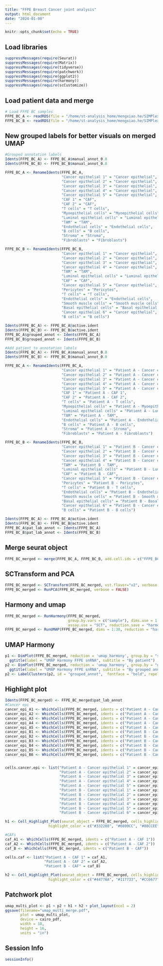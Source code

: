 ```yaml
---
title: "FFPE Breast Cancer joint analysis"
output: html_document
date: "2024-01-08"
---
```


```r
knitr::opts_chunk$set(echo = TRUE)
```

## Load libraries

```r
suppressMessages(require(Seurat))
suppressMessages(require(Matrix))
suppressMessages(require(tidyverse))
suppressMessages(require(patchwork))
suppressMessages(require(ggplot2))
suppressMessages(require(harmony))
suppressMessages(require(scCustomize))
```

## Load patient data and merge

```r
# Load FFPE BC samples
FFPE_BC_A <- readRDS(file = "/home/st-analysis_home/mengxiao.he/SIMPlex/analysis/SIMPlex_BC/FFPE/snBC_FFPE_A_cellbender_manual_annot.rds")
FFPE_BC_B <- readRDS(file = "/home/st-analysis_home/mengxiao.he/SIMPlex/analysis/SIMPlex_BC/FFPE/snBC_FFPE_B_cellbender_manual_annot.rds")
```

## New grouped labels for better visuals on merged UMAP

```r
#Grouped annotation labels
Idents(FFPE_BC_A) <- FFPE_BC_A$manual_annot_0.8
Idents(FFPE_BC_B) <- FFPE_BC_B$manual_annot_0.8

FFPE_BC_A <- RenameIdents(FFPE_BC_A,
                          "Cancer epithelial 1" = "Cancer epithelial",
                          "Cancer epithelial 2" = "Cancer epithelial",
                          "Cancer epithelial 3" = "Cancer epithelial",
                          "Cancer epithelial 4" = "Cancer epithelial",
                          "Cancer epithelial 5" = "Cancer epithelial",
                          "CAF 1" = "CAF",
                          "CAF 2" = "CAF",
                          "T cells" = "T cells",
                          "Myoepithelial cells" = "Myoepithelial cells",
                          "Luminal epithelial cells" = "Luminal epithelial cells",
                          "TAM" = "TAM",
                          "Endothelial cells" = "Endothelial cells",
                          "B cells" = "B cells",
                          "Stroma" = "Stroma",
                          "Fibroblasts" = "Fibroblasts")

FFPE_BC_B <- RenameIdents(FFPE_BC_B,
                          "Cancer epithelial 1" = "Cancer epithelial",
                          "Cancer epithelial 2" = "Cancer epithelial",
                          "Cancer epithelial 3" = "Cancer epithelial",
                          "Cancer epithelial 4" = "Cancer epithelial",
                          "TAM" = "TAM",
                          "Luminal epithelial cells" = "Luminal epithelial cells",
                          "CAF" = "CAF",
                          "Cancer epithelial 5" = "Cancer epithelial",
                          "Pericytes" = "Pericytes",
                          "T cells" = "T cells",
                          "Endothelial cells" = "Endothelial cells",
                          "Smooth muscle cells" = "Smooth muscle cells",
                          "Basal epithelial cells" = "Basal epithelial cells",
                          "Cancer epithelial 6" = "Cancer epithelial",
                          "B cells" = "B cells")

Idents(FFPE_BC_A) <- FFPE_BC_A@active.ident
Idents(FFPE_BC_B) <- FFPE_BC_B@active.ident
FFPE_BC_A$grouped_annot <- Idents(FFPE_BC_A)
FFPE_BC_B$grouped_annot <- Idents(FFPE_BC_B)

#Add patient to annotation labels
Idents(FFPE_BC_A) <- FFPE_BC_A$manual_annot_0.8
Idents(FFPE_BC_B) <- FFPE_BC_B$manual_annot_0.8

FFPE_BC_A <- RenameIdents(FFPE_BC_A,
                          "Cancer epithelial 1" = "Patient A - Cancer epithelial 1",
                          "Cancer epithelial 2" = "Patient A - Cancer epithelial 2",
                          "Cancer epithelial 3" = "Patient A - Cancer epithelial 3",
                          "Cancer epithelial 4" = "Patient A - Cancer epithelial 4",
                          "Cancer epithelial 5" = "Patient A - Cancer epithelial 5",
                          "CAF 1" = "Patient A - CAF 1",
                          "CAF 2" = "Patient A - CAF 2",
                          "T cells" = "Patient A - T cells",
                          "Myoepithelial cells" = "Patient A - Myoepithelial cells",
                          "Luminal epithelial cells" = "Patient A - Luminal epithelial cells",
                          "TAM" = "Patient A - TAM",
                          "Endothelial cells" = "Patient A - Endothelial cells",
                          "B cells" = "Patient A - B cells",
                          "Stroma" = "Patient A - Stroma",
                          "Fibroblasts" = "Patient A - Fibroblasts")

FFPE_BC_B <- RenameIdents(FFPE_BC_B,
                          "Cancer epithelial 1" = "Patient B - Cancer epithelial 1",
                          "Cancer epithelial 2" = "Patient B - Cancer epithelial 2",
                          "Cancer epithelial 3" = "Patient B - Cancer epithelial 3",
                          "Cancer epithelial 4" = "Patient B - Cancer epithelial 4",
                          "TAM" = "Patient B - TAM",
                          "Luminal epithelial cells" = "Patient B - Luminal epithelial cells",
                          "CAF" = "Patient B - CAF",
                          "Cancer epithelial 5" = "Patient B - Cancer epithelial 5",
                          "Pericytes" = "Patient B - Pericytes",
                          "T cells" = "Patient B - T cells",
                          "Endothelial cells" = "Patient B - Endothelial cells",
                          "Smooth muscle cells" = "Patient B - Smooth muscle cells",
                          "Basal epithelial cells" = "Patient B - Basal epithelial cells",
                          "Cancer epithelial 6" = "Patient B - Cancer epithelial 6",
                          "B cells" = "Patient B - B cells")

Idents(FFPE_BC_A) <- FFPE_BC_A@active.ident
Idents(FFPE_BC_B) <- FFPE_BC_B@active.ident
FFPE_BC_A$pat_lab_annot <- Idents(FFPE_BC_A)
FFPE_BC_B$pat_lab_annot <- Idents(FFPE_BC_B)
```


## Merge seurat object

```r
FFPE_BC_merged <- merge(FFPE_BC_A, FFPE_BC_B, add.cell.ids = c("FFPE_BC_A", "FFPE_BC_B"), project = "SIMPlex_FFPE")
```


## SCTransform and PCA

```r
FFPE_BC_merged <- SCTransform(FFPE_BC_merged, vst.flavor="v2", verbose = FALSE)
FFPE_BC_merged <- RunPCA(FFPE_BC_merged, verbose = FALSE)
```

## Harmony and umap

```r
FFPE_BC_merged <- RunHarmony(FFPE_BC_merged,
                             group.by.vars = c("sample"), dims.use = 1:30,
                             assay.use = "SCT", reduction.save = "harmony", verbose = F)
FFPE_BC_merged <- RunUMAP(FFPE_BC_merged, dims = 1:30, reduction = "harmony", reduction.name = "umap_harmony", verbose = FALSE)
```

## UMAP Harmony

```r
p1 <- DimPlot(FFPE_BC_merged, reduction = 'umap_harmony', group.by = "sample") + 
  ggtitle(label = "UMAP Harmony FFPE snRNA", subtitle = "By patient")
p2 <- DimPlot(FFPE_BC_merged, reduction = 'umap_harmony', group.by = "grouped_annot") + 
  ggtitle(label = "UMAP Harmony FFPE snRNA", subtitle = "By grouped annotation")
p2 <- LabelClusters(p2, id = "grouped_annot",  fontface = "bold", repel = TRUE)
```

## Highlight plot
```r
Idents(FFPE_BC_merged) <- FFPE_BC_merged$pat_lab_annot
#Cancer epi
cancer_epi_A1 <- WhichCells(FFPE_BC_merged, idents = c("Patient A - Cancer epithelial 1"))
cancer_epi_A2 <- WhichCells(FFPE_BC_merged, idents = c("Patient A - Cancer epithelial 2"))
cancer_epi_A3 <- WhichCells(FFPE_BC_merged, idents = c("Patient A - Cancer epithelial 3"))
cancer_epi_A4 <- WhichCells(FFPE_BC_merged, idents = c("Patient A - Cancer epithelial 4"))
cancer_epi_A5 <- WhichCells(FFPE_BC_merged, idents = c("Patient A - Cancer epithelial 5"))
cancer_epi_B1 <- WhichCells(FFPE_BC_merged, idents = c("Patient B - Cancer epithelial 1"))
cancer_epi_B2 <- WhichCells(FFPE_BC_merged, idents = c("Patient B - Cancer epithelial 2"))
cancer_epi_B3 <- WhichCells(FFPE_BC_merged, idents = c("Patient B - Cancer epithelial 3"))
cancer_epi_B4 <- WhichCells(FFPE_BC_merged, idents = c("Patient B - Cancer epithelial 4"))
cancer_epi_B5 <- WhichCells(FFPE_BC_merged, idents = c("Patient B - Cancer epithelial 5"))
cancer_epi_B6 <- WhichCells(FFPE_BC_merged, idents = c("Patient B - Cancer epithelial 6"))


cells.cancer.epi <- list("Patient A - Cancer epithelial 1" = cancer_epi_A1,
                         "Patient A - Cancer epithelial 2" = cancer_epi_A2,
                         "Patient A - Cancer epithelial 3" = cancer_epi_A3,
                         "Patient A - Cancer epithelial 4" = cancer_epi_A4,
                         "Patient A - Cancer epithelial 5" = cancer_epi_A5,
                         "Patient B - Cancer epithelial 1" = cancer_epi_B1,
                         "Patient B - Cancer epithelial 2" = cancer_epi_B2,
                         "Patient B - Cancer epithelial 3" = cancer_epi_B3,
                         "Patient B - Cancer epithelial 4" = cancer_epi_B4,
                         "Patient B - Cancer epithelial 5" = cancer_epi_B5,
                         "Patient B - Cancer epithelial 6" = cancer_epi_B6)

h1 <- Cell_Highlight_Plot(seurat_object = FFPE_BC_merged, cells_highlight = cells.cancer.epi, 
                    highlight_color = c("#332288", "#6699CC", "#88CCEE", "#44AA99", "#117733", "#999933", "#DDCC77", "#661100", "#CC6677", "#882255", "#AA4499"))

#CAFs
caf_A1 <- WhichCells(FFPE_BC_merged, idents = c("Patient A - CAF 1"))
caf_A2 <- WhichCells(FFPE_BC_merged, idents = c("Patient A - CAF 2"))
caf_B <- WhichCells(FFPE_BC_merged, idents = c("Patient B - CAF"))

cells.caf <- list("Patient A - CAF 1" = caf_A1,
                  "Patient A - CAF 2" = caf_A2,
                  "Patient B - CAF" = caf_B)

h2 <- Cell_Highlight_Plot(seurat_object = FFPE_BC_merged, cells_highlight = cells.caf, 
                    highlight_color = c("#4477AA", "#117733", "#CC6677"))
```

## Patchwork plot

```r
umap_multi_plot <- p1 + p2 + h1 + h2 + plot_layout(ncol = 2)
ggsave(filename="umap_multi_merge.pdf", 
       plot = umap_multi_plot,
       device = cairo_pdf, 
       width = 18, 
       height = 16, 
       units = "in")
```


## Session Info

```r
sessionInfo()
```